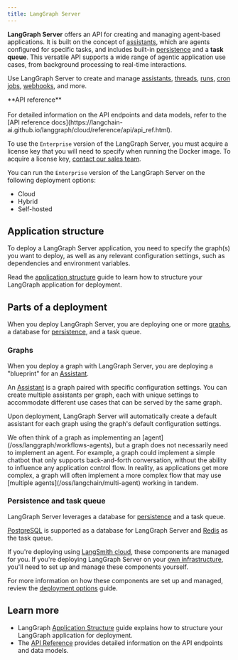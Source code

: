```yaml
---
title: LangGraph Server
---
```


**LangGraph Server** offers an API for creating and managing agent-based applications. It is built on the concept of [assistants](/langsmith/assistants), which are agents configured for specific tasks, and includes built-in [persistence](/oss/langgraph/persistence#memory-store) and a **task queue**. This versatile API supports a wide range of agentic application use cases, from background processing to real-time interactions.

Use LangGraph Server to create and manage [assistants](/langsmith/assistants), [threads](/oss/langgraph/persistence#threads), [runs](/langsmith/assistants#execution), [cron jobs](/langsmith/cron-jobs), [webhooks](/langsmith/use-webhooks), and more.

<Tip>
**API reference**<br></br>
For detailed information on the API endpoints and data models, refer to the [API reference docs](https://langchain-ai.github.io/langgraph/cloud/reference/api/api_ref.html).
</Tip>

To use the `Enterprise` version of the LangGraph Server, you must acquire a license key that you will need to specify when running the Docker image. To acquire a license key, [contact our sales team](https://www.langchain.com/contact-sales).

You can run the `Enterprise` version of the LangGraph Server on the following deployment options:

- Cloud
- Hybrid
- Self-hosted

## Application structure

To deploy a LangGraph Server application, you need to specify the graph(s) you want to deploy, as well as any relevant configuration settings, such as dependencies and environment variables.

Read the [application structure](/langsmith/application-structure) guide to learn how to structure your LangGraph application for deployment.

## Parts of a deployment

When you deploy LangGraph Server, you are deploying one or more [graphs](#graphs), a database for [persistence](/oss/langgraph/persistence), and a task queue.

### Graphs

When you deploy a graph with LangGraph Server, you are deploying a "blueprint" for an [Assistant](/langsmith/assistants).

An [Assistant](/langsmith/assistants) is a graph paired with specific configuration settings. You can create multiple assistants per graph, each with unique settings to accommodate different use cases
that can be served by the same graph.

Upon deployment, LangGraph Server will automatically create a default assistant for each graph using the graph's default configuration settings.

<Note>
We often think of a graph as implementing an [agent](/oss/langgraph/workflows-agents), but a graph does not necessarily need to implement an agent. For example, a graph could implement a simple
chatbot that only supports back-and-forth conversation, without the ability to influence any application control flow. In reality, as applications get more complex, a graph will often implement a more complex flow that may use [multiple agents](/oss/langchain/multi-agent) working in tandem.
</Note>

### Persistence and task queue

LangGraph Server leverages a database for [persistence](/oss/langgraph/persistence) and a task queue.

[PostgreSQL](https://www.postgresql.org/) is supported as a database for LangGraph Server and [Redis](https://redis.io/) as the task queue.

If you're deploying using [LangSmith cloud](/langsmith/cloud), these components are managed for you. If you're deploying LangGraph Server on your [own infrastructure](/langsmith/self-hosted), you'll need to set up and manage these components yourself.

For more information on how these components are set up and managed, review the [deployment options](/langsmith/deployment-options) guide.

## Learn more

- LangGraph [Application Structure](/langsmith/application-structure) guide explains how to structure your LangGraph application for deployment.
- The [API Reference](https://langchain-ai.github.io/langgraph/cloud/reference/api/api_ref.html) provides detailed information on the API endpoints and data models.
